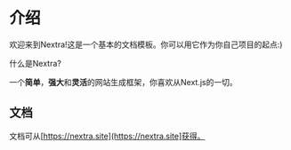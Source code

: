# 介绍

欢迎来到Nextra!这是一个基本的文档模板。你可以用它作为你自己项目的起点:)

什么是Nextra?

一个**简单**，**强大**和**灵活**的网站生成框架，你喜欢从Next.js的一切。

## 文档

文档可从[https://nextra.site](https://nextra.site]获得。
